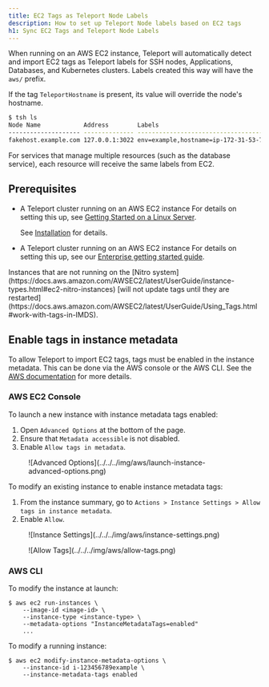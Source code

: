 ```yaml
---
title: EC2 Tags as Teleport Node Labels
description: How to set up Teleport Node labels based on EC2 tags
h1: Sync EC2 Tags and Teleport Node Labels
---
```


When running on an AWS EC2 instance, Teleport will automatically detect and import EC2 tags as
Teleport labels for SSH nodes, Applications, Databases, and Kubernetes clusters. Labels created
this way will have the `aws/` prefix.

If the tag `TeleportHostname` is present, its value will override the node's hostname.

```bash
$ tsh ls
Node Name            Address        Labels                                                                                                                  
-------------------- -------------- ----------------------------------------------------------------------------------------------------------------------- 
fakehost.example.com 127.0.0.1:3022 env=example,hostname=ip-172-31-53-70,aws/Name=atburke-dev,aws/TagKey=TagValue,aws/TeleportHostname=fakehost.example.com
```

<Notice type="note">
  For services that manage multiple resources (such as the database service), each resource will receive the
  same labels from EC2.
</Notice>

## Prerequisites

<Tabs>
<TabItem scope={["oss"]} label="Self-Hosted">

- A Teleport cluster running on an AWS EC2 instance For details on setting this up, see [Getting
  Started on a Linux Server](../../getting-started/linux-server.mdx).

  See [Installation](../../installation.mdx) for details.

</TabItem>
<TabItem
  scope={["enterprise"]} label="Enterprise">

- A Teleport cluster running on an AWS EC2 instance For details on setting this up, see our
  [Enterprise getting started guide](../../enterprise/getting-started.mdx).

</TabItem>
</Tabs>

<Admonition type="note" title="Note">
  Instances that are not running on the [Nitro system](https://docs.aws.amazon.com/AWSEC2/latest/UserGuide/instance-types.html#ec2-nitro-instances)
  [will not update tags until they are restarted](https://docs.aws.amazon.com/AWSEC2/latest/UserGuide/Using_Tags.html#work-with-tags-in-IMDS).
</Admonition>

## Enable tags in instance metadata

To allow Teleport to import EC2 tags, tags must be enabled in the instance metadata. This can be done
via the AWS console or the AWS CLI. See the [AWS documentation](https://docs.aws.amazon.com/AWSEC2/latest/UserGuide/Using_Tags.html#allow-access-to-tags-in-IMDS)
for more details.

### AWS EC2 Console

To launch a new instance with instance metadata tags enabled:
1. Open `Advanced Options` at the bottom of the page.
1. Ensure that `Metadata accessible` is not disabled.
1. Enable `Allow tags in metadata`.

<Figure align="left" bordered caption="Advanced Options">
  ![Advanced Options](../../../img/aws/launch-instance-advanced-options.png)
</Figure>

To modify an existing instance to enable instance metadata tags:
1. From the instance summary, go to `Actions > Instance Settings > Allow tags in instance metadata`.
1. Enable `Allow`.

<Figure align="left" bordered caption="Instance Settings">
  ![Instance Settings](../../../img/aws/instance-settings.png)
</Figure>

<Figure align="left" bordered caption="Allow Tags">
  ![Allow Tags](../../../img/aws/allow-tags.png)
</Figure>

### AWS CLI

To modify the instance at launch:

```code
$ aws ec2 run-instances \
    --image-id <image-id> \
    --instance-type <instance-type> \
    --metadata-options "InstanceMetadataTags=enabled"
    ...
```

To modify a running instance:

```code
$ aws ec2 modify-instance-metadata-options \
    --instance-id i-123456789example \
    --instance-metadata-tags enabled
```

